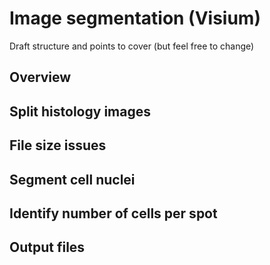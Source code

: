 # Image segmentation (Visium)

Draft structure and points to cover (but feel free to change)


## Overview


## Split histology images


## File size issues


## Segment cell nuclei


## Identify number of cells per spot


## Output files


